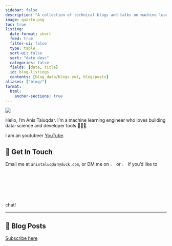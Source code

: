 ```yaml
---
sidebar: false
description: "A collection of technical blogs and talks on machine learning and data science."
image: quarto.png
toc: true
listing:
  date-format: short
  feed: true
  filter-ui: false
  type: table
  sort-ui: false
  sort: "date desc"
  categories: false
  fields: [date, title]
  id: blog-listings
  contents: [blog_data/blogs.yml, blog/posts]
aliases: ["blog/"]
format:
  html:
    anchor-sections: true
---
```


::: {layout="[21,79]" .profile-header}

![](aniss.jpg){.profile-pic}

Hello, I'm Anis Taluqdar. I'm a machine learning engineer who loves building data-science and developer tools 👷🏼‍♂️.  

:::

I am an youtubeer [YouTube](https://www.youtube.com/@anistaluqdar). 

## 💼 Get In Touch


Email me at `anistaluqdar@duck.com`, or DM me on [![](icon-linkedin.png){width="3%"}](https://www.linkedin.com/in/anistaluqdar/) or [![](icons-twitter.png){width="3%"}](https://twitter.com/AnisTaluqdar) if you'd like to chat!

---

## 📮 Blog Posts

[Subscribe here](#subscribe)

::: {#blog-listings}
:::


